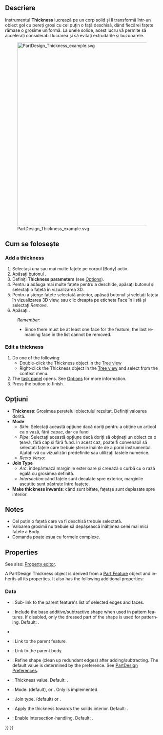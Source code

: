 <languages/>

<div lang="en" dir="ltr" class="mw-content-ltr">
{{Docnav
|[[PartDesign_Draft|Draft]]
|[[PartDesign_Mirrored|Mirrored]]
|[[PartDesign_Workbench|PartDesign]]
|IconL=PartDesign_Draft.svg
|IconR=PartDesign_Mirrored.svg
|IconC=Workbench_PartDesign.svg
}}
</div>

<div class="mw-translate-fuzzy">
{{GuiCommand|Name=PartDesign Thickness|Workbenches=[[PartDesign Workbench|PartDesign]]|MenuLocation=Part Design → Thickness|Shortcut=None|SeeAlso=[[Part_Thickness|Part Thickness]]}}
</div>

<span id="Description"></span>
==Descriere==

<div class="mw-translate-fuzzy">
Instrumentul '''Thickness''' lucrează pe un corp solid și îl transformă într-un obiect gol cu pereți groși cu cel puțin o față deschisă, dând fiecărei fațete rămase o grosime uniformă. La unele solide, acest lucru vă permite să accelerați considerabil lucrarea și să evitați extrudările și buzunarele.
</div>

[[File:PartDesign_Thickness_example.svg|600px]]
<div lang="en" dir="ltr" class="mw-content-ltr">
{{Caption|Base solid (A) →  Solid with selected face to be opened (B) →  Resulting hollow object (C)}}
</div>

<span id="Usage"></span>
<div class="mw-translate-fuzzy">
== Cum se folosește ==
</div>

<div lang="en" dir="ltr" class="mw-content-ltr">
=== Add a thickness ===
</div>

<div class="mw-translate-fuzzy">
# Selectași una sau mai multe fațete pe corpul (Body) activ.
# Apăsați butonul {{KEY|[[Image:PartDesign Thickness.png|24px]] '''Thickness'''}} .
# Definiți '''Thickness parameters''' (see [[#Options|Options]]).
# Pentru a adăuga mai multe fațete pentru a deschide, apăsați butonul {{KEY|Add face}} și selectați o fațetă în vizualizarea 3D.
# Pentru a șterge fațete selectată anterior, apăsați butonul {{KEY|Remove face}} și selctați fațeta în vizualizarea 3D view, sau clic dreapta pe eticheta Face în listă și selectați ''Remove''.
# Apăsați {{KEY|OK}}.
</div>


<div lang="en" dir="ltr" class="mw-content-ltr">
:''Remember'':
:* Since there must be at least one face for the feature, the last remaining face in the list cannot be removed.
</div>

<div lang="en" dir="ltr" class="mw-content-ltr">
=== Edit a thickness ===
</div>

<div lang="en" dir="ltr" class="mw-content-ltr">
# Do one of the following:
#* Double-click the Thickness object in the [[Tree_view|Tree view]]
#* Right-click the Thickness object in the [[Tree_view|Tree view]] and select {{MenuCommand|Edit Thickness}} from the context menu.
# The {{MenuCommand|Thickness parameters}} [[Task_panel|task panel]] opens. See [[#Options|Options]] for more information.
# Press the {{Button|OK}} button to finish.
</div>

<span id="Options"></span>
== Opţiuni ==

<div class="mw-translate-fuzzy">
* '''Thickness''': Grosimea peretelui obiectului rezultat. Definiți valoarea dorită.
* '''Mode'''
** ''Skin'': Selectați această opțiune dacă doriți   pentru a obține un articol ca o vază, fără capac, dar cu fund
** ''Pipe'': Selectați această opțiune dacă doriți să obțineți un obiect ca o țeavă, fără cap și fără fund. În acest caz, poate fi convenabil să selectați fațele care trebuie șterse înainte de a porni instrumentul. Ajutați-vă cu vizualizări predefinite sau utilizați tastele numerice.
** ''Recto Verso'': 
* '''Join Type'''
** ''Arc'': îndepărtează marginile exterioare și creează o curbă cu o rază egală cu grosimea definită.
** ''Intersection'':când fațele sunt decalate spre exterior, marginile ascuțite sunt păstrate între faațete.
* '''Make thickness inwards''': când sunt bifate, fațetșe sunt deplasate spre interior.
</div>

<div lang="en" dir="ltr" class="mw-content-ltr">
== Notes ==
</div>

<div class="mw-translate-fuzzy">
* Cel puțin o fațetă care va fi deschisă trebuie selectată.
* Valoarea grosimii nu trebuie să depășească înălțimea celei mai mici fațete a Body.
* Comanda poate eșua cu formele complexe.
</div>

<div lang="en" dir="ltr" class="mw-content-ltr">
== Properties ==
</div>

<div lang="en" dir="ltr" class="mw-content-ltr">
See also: [[Property_editor|Property editor]].
</div>

<div lang="en" dir="ltr" class="mw-content-ltr">
A PartDesign Thickness object is derived from a [[Part_Feature|Part Feature]] object and inherits all its properties. It also has the following additional properties:
</div>

<div lang="en" dir="ltr" class="mw-content-ltr">
===Data===
</div>

<div lang="en" dir="ltr" class="mw-content-ltr">
{{Properties_Title|Base}}
</div>

<div lang="en" dir="ltr" class="mw-content-ltr">
* {{PropertyData|Base|LinkSub}}: Sub-link to the parent feature's list of selected edges and faces.
* {{PropertyData|Support Transform|Bool}}: Include the base additive/subtractive shape when used in pattern features. If disabled, only the dressed part of the shape is used for patterning. Default: {{FALSE}}.
* {{PropertyData|Add Sub Shape|PartShape|hidden}}
* {{PropertyData|Base Feature|Link|hidden}}: Link to the parent feature.
* {{PropertyData|_ Body|LinkHidden|hidden}}: Link to the parent body.
</div>

<div lang="en" dir="ltr" class="mw-content-ltr">
{{Properties_Title|Part Design}}
</div>

<div lang="en" dir="ltr" class="mw-content-ltr">
* {{PropertyData|Refine|Bool}}: Refine shape (clean up redundant edges) after adding/subtracting. The default value is determined by the {{MenuCommand|Automatically refine model after sketch-based operation}} preference. See [[PartDesign_Preferences#General|PartDesign Preferences]].
</div>

<div lang="en" dir="ltr" class="mw-content-ltr">
{{Properties_Title|Thickness}}
</div>

<div lang="en" dir="ltr" class="mw-content-ltr">
* {{PropertyData|Value|Length}}: Thickness value. Default: {{value|1 mm}}.
* {{PropertyData|Mode|Enumeration}}: Mode. {{value|Skin}} (default), {{value|Pipe}} or {{Value|Recto verso}}. Only {{value|Skin}} is implemented.
* {{PropertyData|Join|Enumeration}}: Join type. {{value|Arc}} (default) or {{Value|Intersection}}.
* {{PropertyData|Reversed|Bool}}: Apply the thickness towards the solids interior. Default: {{FALSE}}.
* {{PropertyData|Intersection|Bool}}: Enable intersection-handling. Default: {{FALSE}}.
</div>


<div lang="en" dir="ltr" class="mw-content-ltr">
{{Docnav
|[[PartDesign_Draft|Draft]]
|[[PartDesign_Mirrored|Mirrored]]
|[[PartDesign_Workbench|PartDesign]]
|IconL=PartDesign_Draft.svg
|IconR=PartDesign_Mirrored.svg
|IconC=Workbench_PartDesign.svg
}}
</div>

{{PartDesign Tools navi{{#translation:}}}}
{{Userdocnavi{{#translation:}}}}